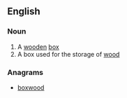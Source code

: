 ==English==

===Noun===
{{en-noun|es}}

# A [[wooden]] [[box]]
# A box used for the storage of [[wood]]

===Anagrams===
* [[boxwood#English|boxwood]]